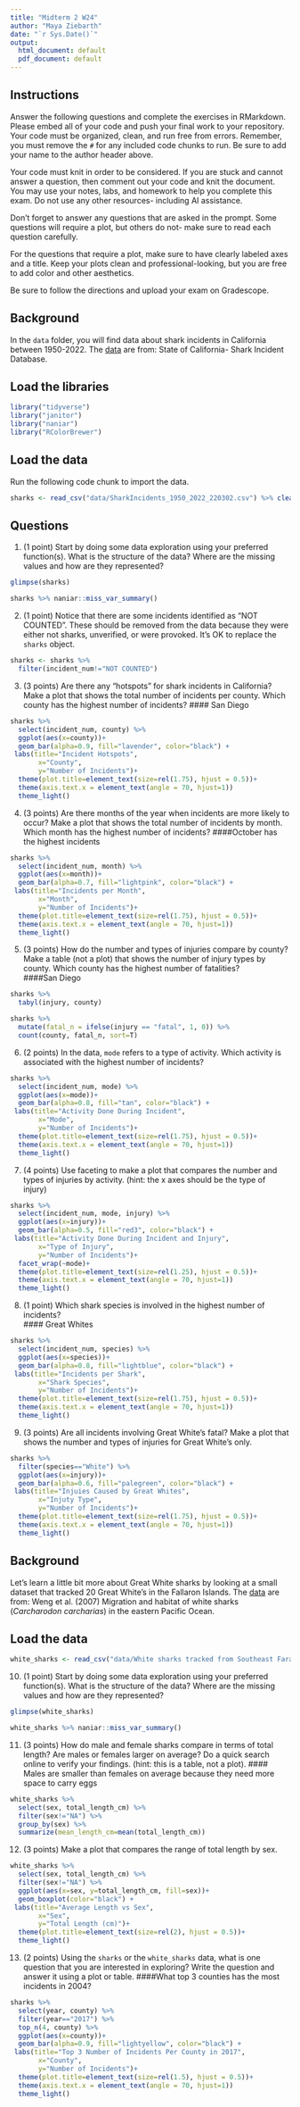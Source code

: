 ```yaml
---
title: "Midterm 2 W24"
author: "Maya Ziebarth"
date: "`r Sys.Date()`"
output:
  html_document: default
  pdf_document: default
---
```


## Instructions
Answer the following questions and complete the exercises in RMarkdown. Please embed all of your code and push your final work to your repository. Your code must be organized, clean, and run free from errors. Remember, you must remove the `#` for any included code chunks to run. Be sure to add your name to the author header above. 

Your code must knit in order to be considered. If you are stuck and cannot answer a question, then comment out your code and knit the document. You may use your notes, labs, and homework to help you complete this exam. Do not use any other resources- including AI assistance.  

Don't forget to answer any questions that are asked in the prompt. Some questions will require a plot, but others do not- make sure to read each question carefully.  

For the questions that require a plot, make sure to have clearly labeled axes and a title. Keep your plots clean and professional-looking, but you are free to add color and other aesthetics.  

Be sure to follow the directions and upload your exam on Gradescope.    

## Background
In the `data` folder, you will find data about shark incidents in California between 1950-2022. The [data](https://catalog.data.gov/dataset/shark-incident-database-california-56167) are from: State of California- Shark Incident Database.   

## Load the libraries
```r
library("tidyverse")
library("janitor")
library("naniar")
library("RColorBrewer")
```

## Load the data
Run the following code chunk to import the data.
```r
sharks <- read_csv("data/SharkIncidents_1950_2022_220302.csv") %>% clean_names()
```

## Questions
1. (1 point) Start by doing some data exploration using your preferred function(s). What is the structure of the data? Where are the missing values and how are they represented?  
```r
glimpse(sharks)
```
```r
sharks %>% naniar::miss_var_summary()
```


2. (1 point) Notice that there are some incidents identified as "NOT COUNTED". These should be removed from the data because they were either not sharks, unverified, or were provoked. It's OK to replace the `sharks` object.
```r
sharks <- sharks %>% 
  filter(incident_num!="NOT COUNTED")
```


3. (3 points) Are there any "hotspots" for shark incidents in California? Make a plot that shows the total number of incidents per county. Which county has the highest number of incidents?
#### San Diego
```r
sharks %>% 
  select(incident_num, county) %>% 
  ggplot(aes(x=county))+
  geom_bar(alpha=0.9, fill="lavender", color="black") +
 labs(title="Incident Hotspots",
       x="County",
       y="Number of Incidents")+
  theme(plot.title=element_text(size=rel(1.75), hjust = 0.5))+
  theme(axis.text.x = element_text(angle = 70, hjust=1))
  theme_light()
```


4. (3 points) Are there months of the year when incidents are more likely to occur? Make a plot that shows the total number of incidents by month. Which month has the highest number of incidents?
####October has the highest incidents
```r
sharks %>% 
  select(incident_num, month) %>% 
  ggplot(aes(x=month))+
  geom_bar(alpha=0.7, fill="lightpink", color="black") +
 labs(title="Incidents per Month",
       x="Month",
       y="Number of Incidents")+
  theme(plot.title=element_text(size=rel(1.75), hjust = 0.5))+
  theme(axis.text.x = element_text(angle = 70, hjust=1))
  theme_light()

```


5. (3 points) How do the number and types of injuries compare by county? Make a table (not a plot) that shows the number of injury types by county. Which county has the highest number of fatalities?  
####San Diego
```r
sharks %>% 
  tabyl(injury, county)
```
```r
sharks %>% 
  mutate(fatal_n = ifelse(injury == "fatal", 1, 0)) %>% 
  count(county, fatal_n, sort=T)
```


6. (2 points) In the data, `mode` refers to a type of activity. Which activity is associated with the highest number of incidents?
```r
sharks %>% 
  select(incident_num, mode) %>% 
  ggplot(aes(x=mode))+
  geom_bar(alpha=0.8, fill="tan", color="black") +
 labs(title="Activity Done During Incident",
       x="Mode",
       y="Number of Incidents")+
  theme(plot.title=element_text(size=rel(1.75), hjust = 0.5))+
  theme(axis.text.x = element_text(angle = 70, hjust=1))
  theme_light()
```


7. (4 points) Use faceting to make a plot that compares the number and types of injuries by activity. (hint: the x axes should be the type of injury) 
```r
sharks %>% 
  select(incident_num, mode, injury) %>%
  ggplot(aes(x=injury))+
  geom_bar(alpha=0.5, fill="red3", color="black") +
 labs(title="Activity Done During Incident and Injury",
       x="Type of Injury",
       y="Number of Incidents")+
  facet_wrap(~mode)+
  theme(plot.title=element_text(size=rel(1.25), hjust = 0.5))+
  theme(axis.text.x = element_text(angle = 70, hjust=1))
  theme_light()
```


8. (1 point) Which shark species is involved in the highest number of incidents?  
#### Great Whites
```r
sharks %>% 
  select(incident_num, species) %>% 
  ggplot(aes(x=species))+
  geom_bar(alpha=0.8, fill="lightblue", color="black") +
 labs(title="Incidents per Shark",
       x="Shark Species",
       y="Number of Incidents")+
  theme(plot.title=element_text(size=rel(1.75), hjust = 0.5))+
  theme(axis.text.x = element_text(angle = 70, hjust=1))
  theme_light()
```


9. (3 points) Are all incidents involving Great White's fatal? Make a plot that shows the number and types of injuries for Great White's only.  
```r
sharks %>% 
  filter(species=="White") %>% 
  ggplot(aes(x=injury))+
  geom_bar(alpha=0.6, fill="palegreen", color="black") +
 labs(title="Injuies Caused by Great Whites",
       x="Injuty Type",
       y="Number of Incidents")+
  theme(plot.title=element_text(size=rel(1.75), hjust = 0.5))+
  theme(axis.text.x = element_text(angle = 70, hjust=1))
  theme_light()
```


## Background
Let's learn a little bit more about Great White sharks by looking at a small dataset that tracked 20 Great White's in the Fallaron Islands. The [data](https://link.springer.com/article/10.1007/s00227-007-0739-4) are from: Weng et al. (2007) Migration and habitat of white sharks (_Carcharodon carcharias_) in the eastern Pacific Ocean.

## Load the data
```r
white_sharks <- read_csv("data/White sharks tracked from Southeast Farallon Island, CA, USA, 1999 2004.csv", na = c("?", "n/a")) %>% clean_names()
```

10. (1 point) Start by doing some data exploration using your preferred function(s). What is the structure of the data? Where are the missing values and how are they represented?
```r
glimpse(white_sharks)
```
```r
white_sharks %>% naniar::miss_var_summary()
```


11. (3 points) How do male and female sharks compare in terms of total length? Are males or females larger on average? Do a quick search online to verify your findings. (hint: this is a table, not a plot). 
#### Males are smaller than females on average because they need more space to carry eggs
```r
white_sharks %>% 
  select(sex, total_length_cm) %>% 
  filter(sex!="NA") %>% 
  group_by(sex) %>% 
  summarize(mean_length_cm=mean(total_length_cm))
```


12. (3 points) Make a plot that compares the range of total length by sex.
```r
white_sharks %>% 
  select(sex, total_length_cm) %>% 
  filter(sex!="NA") %>% 
  ggplot(aes(x=sex, y=total_length_cm, fill=sex))+
  geom_boxplot(color="black") +
 labs(title="Average Length vs Sex",
       x="Sex",
       y="Total Length (cm)")+
  theme(plot.title=element_text(size=rel(2), hjust = 0.5))+
  theme_light()
```


13. (2 points) Using the `sharks` or the `white_sharks` data, what is one question that you are interested in exploring? Write the question and answer it using a plot or table. 
####What top 3 counties has the most incidents in 2004?
```r
sharks %>% 
  select(year, county) %>%
  filter(year=="2017") %>% 
  top_n(4, county) %>% 
  ggplot(aes(x=county))+
  geom_bar(alpha=0.9, fill="lightyellow", color="black") +
 labs(title="Top 3 Number of Incidents Per County in 2017",
       x="County",
       y="Number of Incidents")+
  theme(plot.title=element_text(size=rel(1.5), hjust = 0.5))+
  theme(axis.text.x = element_text(angle = 70, hjust=1))
  theme_light()
```


